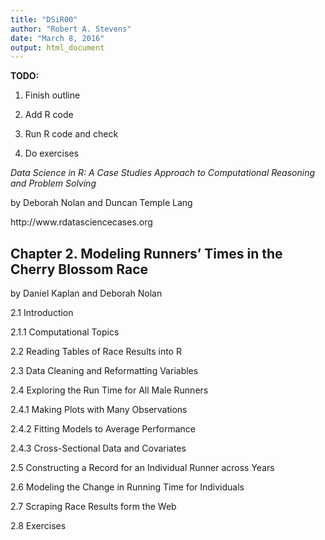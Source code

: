 ```yaml
---
title: "DSiR00"
author: "Robert A. Stevens"
date: "March 8, 2016"
output: html_document
---
```


**TODO:**

1. Finish outline

2. Add R code

3. Run R code and check

4. Do exercises

*Data Science in R: A Case Studies Approach to Computational Reasoning and Problem Solving*

by Deborah Nolan and Duncan Temple Lang

http://www.rdatasciencecases.org

## Chapter 2. Modeling Runners’ Times in the Cherry Blossom Race 

by Daniel Kaplan and Deborah Nolan

2.1 Introduction

2.1.1 Computational Topics

2.2 Reading Tables of Race Results into R

2.3 Data Cleaning and Reformatting Variables

2.4 Exploring the Run Time for All Male Runners

2.4.1 Making Plots with Many Observations

2.4.2 Fitting Models to Average Performance

2.4.3 Cross-Sectional Data and Covariates

2.5 Constructing a Record for an Individual Runner across Years

2.6 Modeling the Change in Running Time for Individuals

2.7 Scraping Race Results form the Web

2.8 Exercises
